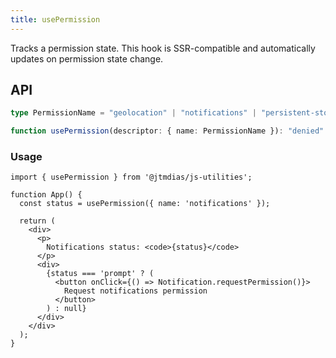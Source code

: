 ```yaml
---
title: usePermission
---
```

Tracks a permission state. This hook is SSR-compatible and automatically updates on permission state change.

## API

```typescript
type PermissionName = "geolocation" | "notifications" | "persistent-storage" | "push" | "screen-wake-lock" | "xr-spatial-tracking";

function usePermission(descriptor: { name: PermissionName }): "denied" | "granted" | "prompt" | 'not-requested' | 'requested';
```

### Usage

```tsx
import { usePermission } from '@jtmdias/js-utilities';

function App() {
  const status = usePermission({ name: 'notifications' });

  return (
    <div>
      <p>
        Notifications status: <code>{status}</code>
      </p>
      <div>
        {status === 'prompt' ? (
          <button onClick={() => Notification.requestPermission()}>
            Request notifications permission
          </button>
        ) : null}
      </div>
    </div>
  );
}
```
